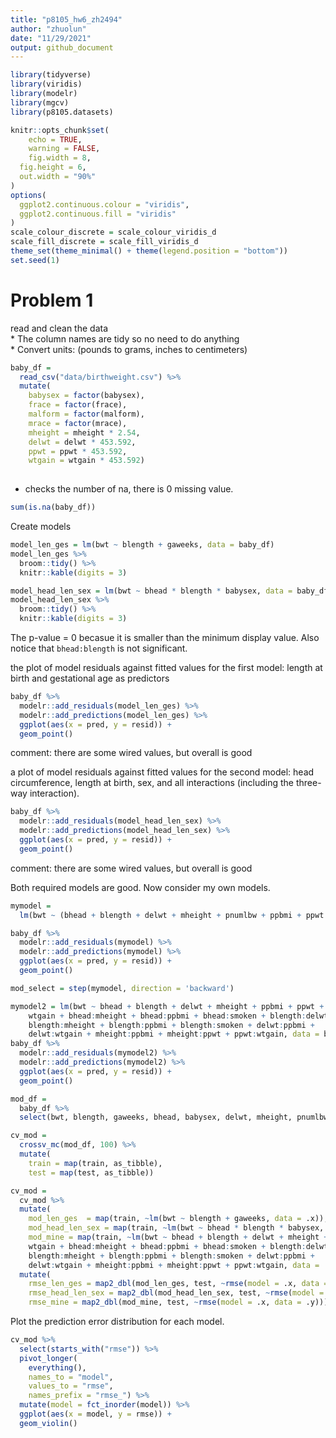 ```yaml
---
title: "p8105_hw6_zh2494"
author: "zhuolun"
date: "11/29/2021"
output: github_document
---
```


```r
library(tidyverse)
library(viridis)
library(modelr)
library(mgcv)
library(p8105.datasets)

knitr::opts_chunk$set(
	echo = TRUE,
	warning = FALSE,
	fig.width = 8, 
  fig.height = 6,
  out.width = "90%"
)
options(
  ggplot2.continuous.colour = "viridis",
  ggplot2.continuous.fill = "viridis"
)
scale_colour_discrete = scale_colour_viridis_d
scale_fill_discrete = scale_fill_viridis_d
theme_set(theme_minimal() + theme(legend.position = "bottom"))
set.seed(1)
```

# Problem 1

read and clean the data  
* The column names are tidy so no need to do anything  
* Convert units: (pounds to grams, inches to centimeters)  
```r
baby_df = 
  read_csv("data/birthweight.csv") %>% 
  mutate(
    babysex = factor(babysex),
    frace = factor(frace),
    malform = factor(malform),
    mrace = factor(mrace),
    mheight = mheight * 2.54,
    delwt = delwt * 453.592,
    ppwt = ppwt * 453.592,
    wtgain = wtgain * 453.592)
    
```

* checks the number of na, there is 0 missing value.  
```r
sum(is.na(baby_df))
```

Create models 
```r
model_len_ges = lm(bwt ~ blength + gaweeks, data = baby_df)
model_len_ges %>% 
  broom::tidy() %>% 
  knitr::kable(digits = 3)

model_head_len_sex = lm(bwt ~ bhead * blength * babysex, data = baby_df)
model_head_len_sex %>% 
  broom::tidy() %>% 
  knitr::kable(digits = 3)
```

The p-value = 0 becasue it is smaller than the minimum display value. Also notice that `bhead:blength` is not significant.  

the plot of model residuals against fitted values for the first model: length at birth and gestational age as predictors   

```r
baby_df %>% 
  modelr::add_residuals(model_len_ges) %>% 
  modelr::add_predictions(model_len_ges) %>% 
  ggplot(aes(x = pred, y = resid)) + 
  geom_point()
```
comment: there are some wired values, but overall is good  

a plot of model residuals against fitted values for the second model: head circumference, length at birth, sex, and all interactions (including the three-way interaction).  

```r
baby_df %>% 
  modelr::add_residuals(model_head_len_sex) %>% 
  modelr::add_predictions(model_head_len_sex) %>% 
  ggplot(aes(x = pred, y = resid)) + 
  geom_point()

```
comment: there are some wired values, but overall is good 

Both required models are good. Now consider my own models.  

```r
mymodel =
  lm(bwt ~ (bhead + blength + delwt + mheight + pnumlbw + ppbmi + ppwt + smoken + wtgain)^2, data = baby_df)

baby_df %>% 
  modelr::add_residuals(mymodel) %>% 
  modelr::add_predictions(mymodel) %>% 
  ggplot(aes(x = pred, y = resid)) +
  geom_point()
```

```r
mod_select = step(mymodel, direction = 'backward')
```

```r
mymodel2 = lm(bwt ~ bhead + blength + delwt + mheight + ppbmi + ppwt + smoken + 
    wtgain + bhead:mheight + bhead:ppbmi + bhead:smoken + blength:delwt + 
    blength:mheight + blength:ppbmi + blength:smoken + delwt:ppbmi + 
    delwt:wtgain + mheight:ppbmi + mheight:ppwt + ppwt:wtgain, data = baby_df)
baby_df %>% 
  modelr::add_residuals(mymodel2) %>% 
  modelr::add_predictions(mymodel2) %>% 
  ggplot(aes(x = pred, y = resid)) +
  geom_point()
```

```r
mod_df = 
  baby_df %>% 
  select(bwt, blength, gaweeks, bhead, babysex, delwt, mheight, pnumlbw, ppbmi, ppwt, smoken, wtgain)

cv_mod = 
  crossv_mc(mod_df, 100) %>% 
  mutate(
    train = map(train, as_tibble),
    test = map(test, as_tibble))

cv_mod = 
  cv_mod %>% 
  mutate(
    mod_len_ges  = map(train, ~lm(bwt ~ blength + gaweeks, data = .x)),
    mod_head_len_sex = map(train, ~lm(bwt ~ bhead * blength * babysex, data = .x)),
    mod_mine = map(train, ~lm(bwt ~ bhead + blength + delwt + mheight + ppbmi + ppwt + smoken + 
    wtgain + bhead:mheight + bhead:ppbmi + bhead:smoken + blength:delwt + 
    blength:mheight + blength:ppbmi + blength:smoken + delwt:ppbmi + 
    delwt:wtgain + mheight:ppbmi + mheight:ppwt + ppwt:wtgain, data = .x))) %>% 
  mutate(
    rmse_len_ges = map2_dbl(mod_len_ges, test, ~rmse(model = .x, data = .y)),
    rmse_head_len_sex = map2_dbl(mod_head_len_sex, test, ~rmse(model = .x, data = .y)),
    rmse_mine = map2_dbl(mod_mine, test, ~rmse(model = .x, data = .y)))
```

Plot the prediction error distribution for each model.

```r
cv_mod %>% 
  select(starts_with("rmse")) %>% 
  pivot_longer(
    everything(),
    names_to = "model", 
    values_to = "rmse",
    names_prefix = "rmse_") %>% 
  mutate(model = fct_inorder(model)) %>% 
  ggplot(aes(x = model, y = rmse)) + 
  geom_violin()
```
